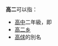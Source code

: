 '''高二'''可以指：
* [[高中|高中]]二年級，即{{link-en|十一年級|Eleventh grade}}
* [[高二乡|高二乡]]
* [[高俅|高俅]]的別名
{{消歧義|G高|cat=二字消歧义}}